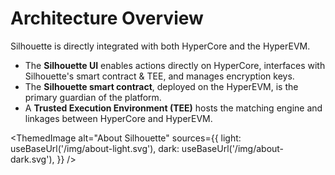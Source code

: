 
# Architecture Overview

Silhouette is directly integrated with both HyperCore and the HyperEVM.

- The **Silhouette UI** enables actions directly on HyperCore, interfaces with Silhouette's smart contract & TEE, and manages encryption keys.<br />
- The **Silhouette smart contract**, deployed on the HyperEVM, is the primary guardian of the platform.<br />
- A **Trusted Execution Environment (TEE)** hosts the matching engine and linkages between HyperCore and HyperEVM. 

<ThemedImage
  alt="About Silhouette"
  sources={{
    light: useBaseUrl('/img/about-light.svg'),
    dark: useBaseUrl('/img/about-dark.svg'),
  }}
/>